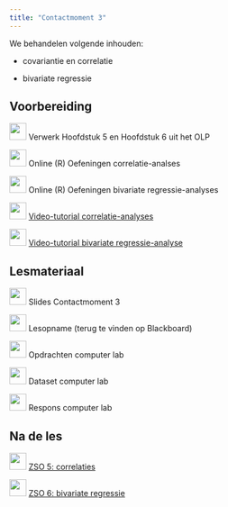 ```yaml
---
title: "Contactmoment 3"
---
```


We behandelen volgende inhouden:

-   covariantie en correlatie

-   bivariate regressie

## Voorbereiding

![](/images/icons/book.png){width="30"} Verwerk Hoofdstuk 5 en Hoofdstuk 6 uit het OLP

![](/images/icons/singletutorial.png){width="30"} Online (R) Oefeningen correlatie-analses

![](/images/icons/singletutorial.png){width="30"} Online (R) Oefeningen bivariate regressie-analyses

![](/images/icons/zz_video_camera.png){width="30"} [Video-tutorial correlatie-analyses](https://mediasite.uantwerpen.be/Mediasite/Channel/statistiek-b-public/watch/c1205c7fb4214396b4e5d5ba0e7275de1d)

![](/images/icons/zz_video_camera.png){width="30"} [Video-tutorial bivariate regressie-analyse](https://mediasite.uantwerpen.be/Mediasite/Channel/statistiek-b-public/watch/bc68fd9c2ac44c4a822f6585022a55101d)

## Lesmateriaal

![](/images/icons/zz_slides.png){width="30"} Slides Contactmoment 3

![](/images/icons/zz_video_camera.png){width="30"} Lesopname (terug te vinden op Blackboard)

![](/images/icons/guided-practice.png){width="30"} Opdrachten computer lab

![](/images/icons/data.png){width="30"} Dataset computer lab

![](/images/icons/worked-example.png){width="30"} Respons computer lab

## Na de les

![](/images/icons/singlelab.png){width="30"} [ZSO 5: correlaties](/ZSO/ZSO5.qmd)

![](/images/icons/singlelab.png){width="30"} [ZSO 6: bivariate regressie](/ZSO/ZSO6.qmd)
